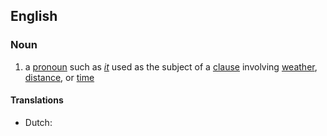 {{also|impersonal-subject}}
==English==

===Noun===
{{examples-right|It is snowing. It is getting late.}}
{{en-noun}}

# a [[pronoun]] such as ''[[it]]'' used as the subject of a [[clause]] involving [[weather]], [[distance]], or [[time]]

====Translations====
{{trans-top|pronoun when used as subject}}
* Dutch: {{t|nl|loos onderwerp|n}}
{{trans-mid}}
{{trans-bottom}}